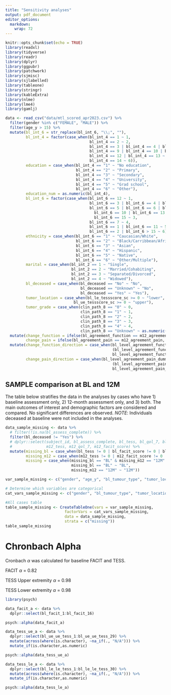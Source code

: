 ```yaml
---
title: "Sensitivity analyses"
output: pdf_document
editor_options: 
  markdown: 
    wrap: 72
---
```


```r
knitr::opts_chunk$set(echo = TRUE)
library(readxl)
library(tidyverse)
library(readr)
library(dplyr)
library(ggpubr)
library(patchwork)
library(sjmisc)
library(sjlabelled)
library(tableone)
library(stringr)
library(kableExtra)
library(nlme)
library(lme4)
library(gamlj)
```

```r
data <- read_csv("data/mtl_scored_apr2023.csv") %>%
  filter(gender %in% c("FEMALE", "MALE")) %>%
  filter(age_y > 15) %>%
  mutate(bl_int_6 = str_replace(bl_int_6, "\\;", ""),
         bl_int_4 = factor(case_when(bl_int_4 == 1 ~ 1,
                                     bl_int_4 == 2 ~ 2,
                                     bl_int_4 == 3 | bl_int_4 == 4 | bl_int_4 == 5 | bl_int_4 == 6 | bl_int_4 == 7 | bl_int_4 == 8 ~ 3,
                                     bl_int_4 == 9 | bl_int_4 == 10 | bl_int_4 == 11 ~ 4,
                                     bl_int_4 == 12 | bl_int_4 == 13 ~ 5,
                                     bl_int_4 == 14 ~ 6)),
         education = case_when(bl_int_4 == "1" ~ "No education",
                               bl_int_4 == "2" ~ "Primary",
                               bl_int_4 == "3" ~ "Secondary",
                               bl_int_4 == "4" ~ "University",
                               bl_int_4 == "5" ~ "Grad school",
                               bl_int_4 == "6" ~ "Other"),
         education_num = as.numeric(bl_int_4),
         bl_int_6 = factor(case_when(bl_int_6 == 12 ~ 1,
                                     bl_int_6 == 3 | bl_int_6 == 4 | bl_int_6 == 8 ~ 2,
                                     bl_int_6 == 5 | bl_int_6 == 6 | bl_int_6 == 9 |
                                       bl_int_6 == 10 | bl_int_6 == 13 |bl_int_6 == 14 |
                                       bl_int_6 == 15 ~ 3,
                                     bl_int_6 == 7 ~ 4,
                                     bl_int_6 == 1 | bl_int_6 == 11 ~ 5,
                                     bl_int_6 == 2 | bl_int_6 > 15 ~ 6)),
         ethnicity = case_when(bl_int_6 == "1" ~ "Caucasian/White",
                               bl_int_6 == "2" ~ "Black/Carribbean/African",
                               bl_int_6 == "3" ~ "Asian",
                               bl_int_6 == "4" ~ "Hispanic",
                               bl_int_6 == "5" ~ "Native",
                               bl_int_6 == "6" ~ "Other/Multiple"),
         marital = case_when(bl_int_2 == 1 ~ "Single",
                             bl_int_2 == 2 ~ "Married/Cohabiting",
                             bl_int_2 == 3 ~ "Separated/Divorced",
                             bl_int_2 == 4 ~ "Widowed"),
         bl_deceased = case_when(bl_deceased == "No" ~ "No",
                                 bl_deceased == "Unknown" ~ "No",
                                 bl_deceased == "Yes" ~ "Yes"),
         tumor_location = case_when(bl_le_tessscore_sc >= 0 ~ "lower",
                              bl_ue_tessscore_sc >= 0 ~ "upper"),
         tumor_grade = case_when(clin_path_8 == "0" ~ 0,
                                 clin_path_8 == "1" ~ 1,
                                 clin_path_8 == "2" ~ 2,
                                 clin_path_8 == "3" ~ 3,
                                 clin_path_8 == "4" ~ 4,
                                 clin_path_8 == "Unknown" ~ as.numeric(NA))) %>%
  mutate(change_function = ifelse(bl_agreement_function == m12_agreement_function, "No change", "Change"),
         change_pain = ifelse(bl_agreement_pain == m12_agreement_pain, "No change", "Change")) %>%
  mutate(change_function_direction = case_when(bl_level_agreement_function_dummy == m12_level_agreement_function_dummy ~ "No change",
                                               (bl_level_agreement_function_dummy == "MD higher" | bl_level_agreement_function_dummy == "MD lower") & m12_level_agreement_function_dummy == "neutral" ~ "Improved",
                                               bl_level_agreement_function_dummy == "neutral" & (m12_level_agreement_function_dummy == "MD lower" | m12_level_agreement_function_dummy == "MD higher") ~ "Worsened"),
         change_pain_direction = case_when(bl_level_agreement_pain_dummy == m12_level_agreement_pain_dummy ~ "No change",
                                               (bl_level_agreement_pain_dummy == "MD higher" | bl_level_agreement_pain_dummy == "MD lower") & m12_level_agreement_pain_dummy == "neutral" ~ "Improved",
                                               bl_level_agreement_pain_dummy == "neutral" & (m12_level_agreement_pain_dummy == "MD lower" | m12_level_agreement_pain_dummy == "MD higher") ~ "Worsened"))

```

## SAMPLE comparison at BL and 12M

The table below stratifies the data in the analyses by cases who have 1) baseline assessment only, 2) 12-month assessment only, and 3) both. The main outcomes of interest and demographic factors are considered and compared. No significant differences are observed. *NOTE*: Individuals deceased at baseline were not included in the analyses.

```r
data_sample_missing <- data %>%
  # filter(!is.na(bl_assess_complete)) %>%
  filter(bl_deceased != "Yes") %>%
  # dplyr::select(subject_id, bl_assess_complete, bl_tess, bl_qol_7, bl_facit_score,
  #               m12_tess, m12_qol_7, m12_facit_score) %>%
  mutate(missing_bl = case_when(bl_tess != 0 | bl_facit_score != 0 | bl_qol_7 != 0 ~ "BL"),
         missing_m12 = case_when(m12_tess != 0 | m12_facit_score != 0 | m12_qol_7 != 0 ~ "12M"),
         missing = case_when(missing_bl == "BL" & missing_m12 == "12M" ~ "both",
                             missing_bl == "BL" ~ "BL",
                             missing_m12 == "12M" ~ "12M"))

var_sample_missing <- c("gender", "age_y", "bl_tumour_type", "tumor_location", "tumor_grade", "marital", "education", "ethnicity", "bl_tess", "bl_facit_score", "bl_qol_7", "m12_tess", "m12_facit_score", "m12_qol_7")

# Determine which variables are categorical
cat_vars_sample_missing <- c("gender", "bl_tumour_type", "tumor_location", "tumor_grade","marital", "education", "ethnicity")

#All cases table
table_sample_missing <- CreateTableOne(vars = var_sample_missing, 
                          factorVars = cat_vars_sample_missing,
                          data = data_sample_missing,
                          strata = c("missing"))
table_sample_missing
```

# Chronbach Alpha

Cronbach $\alpha$ was calculated for baseline FACIT and TESS.

FACIT $\alpha$ = 0.82


TESS Upper extremity $\alpha$ = 0.98


TESS Lower extremity $\alpha$ = 0.98



```r
library(psych)

data_facit_a <- data %>%
  dplyr::select(bl_facit_1:bl_facit_16)

psych::alpha(data_facit_a)

data_tess_ue_a <- data %>%
  dplyr::select(bl_ue_ue_tess_1:bl_ue_ue_tess_29) %>%
  mutate(across(where(is.character), ~na_if(., "N/A"))) %>%
  mutate_if(is.character,as.numeric)

psych::alpha(data_tess_ue_a)

data_tess_le_a <- data %>%
  dplyr::select(bl_le_le_tess_1:bl_le_le_tess_30) %>%
  mutate(across(where(is.character), ~na_if(., "N/A"))) %>%
  mutate_if(is.character,as.numeric)

psych::alpha(data_tess_le_a)
```


